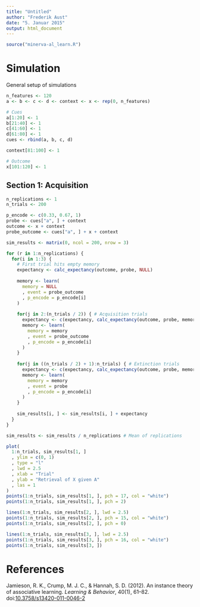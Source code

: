 ```yaml
---
title: "Untitled"
author: "Frederik Aust"
date: "5. Januar 2015"
output: html_document
---
```


```r
source("minerva-al_learn.R")
```

# Simulation
General setup of simulations
```r
n_features <- 120
a <- b <- c <- d <- context <- x <- rep(0, n_features)

# Cues
a[1:20] <- 1
b[21:40] <- 1
c[41:60] <- 1
d[61:80] <- 1
cues <- rbind(a, b, c, d)

context[81:100] <- 1

# Outcome
x[101:120] <- 1
```

## Section 1: Acquisition
```r
n_replications <- 1
n_trials <- 200

p_encode <- c(0.33, 0.67, 1)
probe <- cues["a", ] + context
outcome <- x + context
probe_outcome <- cues["a", ] + x + context

sim_results <- matrix(0, ncol = 200, nrow = 3)

for (r in 1:n_replications) {
  for(i in 1:3) {
    # First trial hits empty memory
    expectancy <- calc_expectancy(outcome, probe, NULL)
    
    memory <- learn(
      memory = NULL
      , event = probe_outcome
      , p_encode = p_encode[i]
    )
    
    for(j in 2:(n_trials / 2)) { # Acquisition trials
      expectancy <- c(expectancy, calc_expectancy(outcome, probe, memory))
      memory <- learn(
        memory = memory
        , event = probe_outcome
        , p_encode = p_encode[i]
      )
    }
    
    for(j in ((n_trials / 2) + 1):n_trials) { # Extinction trials
      expectancy <- c(expectancy, calc_expectancy(outcome, probe, memory))
      memory <- learn(
        memory = memory
        , event = probe
        , p_encode = p_encode[i]
      )
    }
    
    sim_results[i, ] <- sim_results[i, ] + expectancy
  }
}

sim_results <- sim_results / n_replications # Mean of replications
```

```r
plot(
  1:n_trials, sim_results[1, ]
  , ylim = c(0, 1)
  , type = "l"
  , lwd = 2.5
  , xlab = "Trial"
  , ylab = "Retrieval of X given A"
  , las = 1
)
points(1:n_trials, sim_results[1, ], pch = 17, col = "white")
points(1:n_trials, sim_results[1, ], pch = 2)

lines(1:n_trials, sim_results[2, ], lwd = 2.5)
points(1:n_trials, sim_results[2, ], pch = 15, col = "white")
points(1:n_trials, sim_results[2, ], pch = 0)

lines(1:n_trials, sim_results[3, ], lwd = 2.5)
points(1:n_trials, sim_results[3, ], pch = 16, col = "white")
points(1:n_trials, sim_results[3, ])
```



# References

Jamieson, R. K., Crump, M. J. C., & Hannah, S. D. (2012). An instance theory of associative learning. *Learning & Behavior*, 40(1), 61–82. doi:[10.3758/s13420-011-0046-2](http://dx.doi.org/10.3758/s13420-011-0046-2)
